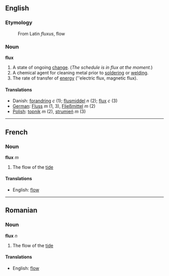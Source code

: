 ==English==
===Etymology===
: From Latin ''fluxus'', flow

===Noun===
'''flux'''

# A state of ongoing [[change]]. (''The schedule is in flux at the moment.'')
# A chemical agent for cleaning metal prior to [[solder]]ing or [[weld]]ing.
# The rate of transfer of [[energy]] (''electric flux, magnetic flux).

====Translations====
*Danish: [[forandring]] ''c'' (1); [[flusmiddel]] ''n'' (2); [[flux]] ''c'' (3)
*[[German]]: [[Fluss]] ''m'' (1, 3), [[Fließmittel]] ''m'' (2)
*[[Polish]]: [[topnik]] ''m'' (2), [[strumień]] ''m'' (3)

----
==French==
===Noun===
'''flux''' ''m''

# The flow of the [[tide]]

====Translations====
*English: [[flow]]

----
==Romanian==
===Noun===
'''flux''' ''n''

# The flow of the [[tide]]

====Translations====
*English: [[flow]]